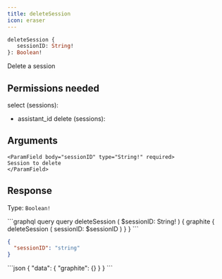 ```yaml
---
title: deleteSession
icon: eraser
---
```


```graphql
deleteSession {
   sessionID: String! 
}: Boolean!
```

Delete a session

## Permissions needed

select (sessions):
- assistant_id
delete (sessions):


## Arguments



    <ParamField body="sessionID" type="String!" required>
    Session to delete
    </ParamField>



## Response

Type: `Boolean!`






<RequestExample>
```graphql query
query deleteSession (
  $sessionID: String!
) {
  graphite {
    deleteSession (
      sessionID: $sessionID
    )
  }
}
```

```json variables
{
  "sessionID": "string"
}
```
</RequestExample>

<ResponseExample>
```json
{
  "data": {
    "graphite": {}
  }
}
```
</ResponseExample>
